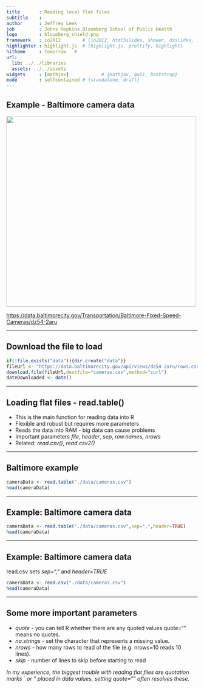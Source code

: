 ---
title       : Reading local flat files
subtitle    : 
author      : Jeffrey Leek 
job         : Johns Hopkins Bloomberg School of Public Health
logo        : bloomberg_shield.png
framework   : io2012        # {io2012, html5slides, shower, dzslides, ...}
highlighter : highlight.js  # {highlight.js, prettify, highlight}
hitheme     : tomorrow   # 
url:
  lib: ../../libraries
  assets: ../../assets
widgets     : [mathjax]            # {mathjax, quiz, bootstrap}
mode        : selfcontained # {standalone, draft}
---

## Example - Baltimore camera data

<img class=center src=../../assets/img/03_ObtainingData/cameras.png height=500>

[https://data.baltimorecity.gov/Transportation/Baltimore-Fixed-Speed-Cameras/dz54-2aru](https://data.baltimorecity.gov/Transportation/Baltimore-Fixed-Speed-Cameras/dz54-2aru)

---

## Download the file to load

```{r data}
if(!file.exists("data")){dir.create("data")}
fileUrl <- "https://data.baltimorecity.gov/api/views/dz54-2aru/rows.csv?accessType=DOWNLOAD"
download.file(fileUrl,destfile="cameras.csv",method="curl")
dateDownloaded <- date()
```

---

## Loading flat files - read.table()

* This is the main function for reading data into R
* Flexible and robust but requires more parameters
* Reads the data into RAM - big data can cause problems
* Important parameters _file_, _header_, _sep_, _row.names_, _nrows_
* Related: _read.csv()_, _read.csv2()_


---

## Baltimore example


```{r ,dependson="data"}
cameraData <- read.table("./data/cameras.csv")
head(cameraData)
```

---

## Example: Baltimore camera data

```{r}
cameraData <- read.table("./data/cameras.csv",sep=",",header=TRUE)
head(cameraData)
```

---

## Example: Baltimore camera data

read.csv sets _sep=","_ and _header=TRUE_ 
```{r,dependson="data"}
cameraData <- read.csv("./data/cameras.csv")
head(cameraData)
```


---

## Some more important parameters

* _quote_ - you can tell R whether there are any quoted values quote="" means no quotes.
* _na.strings_ - set the character that represents a missing value. 
* _nrows_ - how many rows to read of the file (e.g. nrows=10 reads 10 lines).
* _skip_ - number of lines to skip before starting to read

_In my experience, the biggest trouble with reading flat files are quotation marks ` or " placed in data values, setting quote="" often resolves these_.